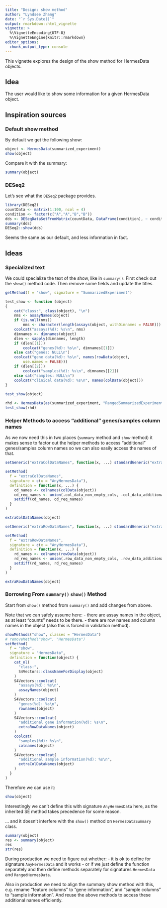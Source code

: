 ```yaml
---
title: "Design: show method"
author: "Lyndsee Zhang"
date: "`r Sys.Date()`"
output: rmarkdown::html_vignette
vignette: >
  %\VignetteEncoding{UTF-8}
  %\VignetteEngine{knitr::rmarkdown}
editor_options: 
  chunk_output_type: console
---
```


This vignette explores the design of the show method for HermesData objects.

## Idea

The user would like to show some information for a given HermesData object.

## Inspiration sources

### Default show method

By default we get the following show:

```r
object <- HermesData(summarized_experiment)
show(object)
```

Compare it with the summary: 

```r
summary(object)
```

### DESeq2

Let's see what the `DESeq2` package provides.

```r
library(DESeq2)
countData <- matrix(1:100, ncol = 4)
condition <- factor(c("A","A","B","B"))
dds <- DESeqDataSetFromMatrix(countData, DataFrame(condition), ~ condition)
summary(dds)
DESeq2::show(dds)
```

Seems the same as our default, and less information in fact.

## Ideas

### Specialized text

We could specialize the text of the show, like in `summary()`. First check out the `show()` method code. Then remove some fields and update the titles. 

```r
getMethod(f = "show", signature = "SummarizedExperiment")

test_show <- function (object) 
{
    cat("class:", class(object), "\n")
    nms <- assayNames(object)
    if (is.null(nms)) 
        nms <- character(length(assays(object, withDimnames = FALSE)))
    coolcat("assays(%d): %s\n", nms)
    dimnames <- dimnames(object)
    dlen <- sapply(dimnames, length)
    if (dlen[[1]]) 
        coolcat("genes(%d): %s\n", dimnames[[1]])
    else cat("genes: NULL\n")
    coolcat("gene data(%d): %s\n", names(rowData(object, 
        use.names = FALSE)))
    if (dlen[[2]]) 
        coolcat("samples(%d): %s\n", dimnames[[2]])
    else cat("samples: NULL\n")
    coolcat("clinical data(%d): %s\n", names(colData(object)))
}
  
test_show(object)

rhd <- HermesData(as(summarized_experiment, "RangedSummarizedExperiment"))
test_show(rhd)
```

### Helper Methods to access "additional" genes/samples column names

As we now need this in two places (`summary` method and `show` method) it makes sense to 
factor out the helper methods to access "additional" genes/samples column names so we can also easily access the names of that.

```r
setGeneric("extraColDataNames", function(x, ...) standardGeneric("extraColDataNames"))

setMethod(
  f = "extraColDataNames",
  signature = c(x = "AnyHermesData"),
  definition = function(x, ...) {
    cd_names <- colnames(colData(object))
    cd_req_names <- union(.col_data_non_empty_cols, .col_data_additional_cols)
    setdiff(cd_names, cd_req_names)
  }
)

extraColDataNames(object)

setGeneric("extraRowDataNames", function(x, ...) standardGeneric("extraRowDataNames"))

setMethod(
  f = "extraRowDataNames",
  signature = c(x = "AnyHermesData"),
  definition = function(x, ...) {
    rd_names <- colnames(rowData(object))
    rd_req_names <- union(.row_data_non_empty_cols, .row_data_additional_cols)
    setdiff(rd_names, rd_req_names)
  }
)

extraRowDataNames(object)
```


### Borrowing From `summary()` `show()` Method

Start from `show()` method from `summary()` and add changes from above. 

Note that we can safely assume here:
- there are assay names in the object, as at least "counts" needs to be there.
- there are row names and column names in the object (also this is forced in validation method).

```r
showMethods("show", classes = "HermesData")
# removeMethod("show", "HermesData")
setMethod(
  f = "show",
  signature = "HermesData",
  definition = function(object) {
    cat_nl(
      "class:",
      S4Vectors::classNameForDisplay(object)
    )
    S4Vectors::coolcat(
      "assays(%d): %s\n", 
      assayNames(object)
    )
    S4Vectors::coolcat(
      "genes(%d): %s\n", 
      rownames(object)
    )
    S4Vectors::coolcat(
      "additional gene information(%d): %s\n", 
      extraRowDataNames(object)
    )
    coolcat(
      "samples(%d): %s\n", 
      colnames(object)
    )
    S4Vectors::coolcat(
      "additional sample information(%d): %s\n", 
      extraColDataNames(object)
    )
  }    
)
```

Therefore we can use it:

```r
show(object)
```

Interestingly we can't define this with signature `AnyHermesData` here, as the inherited SE method takes precedence for some reason. 

... and it doesn't interfere with the `show()` method on `HermesDataSummary` class.

```r
summary(object)
res <- summary(object)
res
str(res)
```

During production we need to figure out whether:
- it is ok to define for signature `AnyHermesData` and it works
- or if we just define the function separately and then define methods separately for signatures `HermesData` and `RangedHermesData`.

Also in production we need to align the summary show method with this, e.g. rename "feature columns" to "gene information", and "sample columns" to "sample information". And reuse the above methods to access these additional names efficiently.
